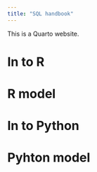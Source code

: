 ```yaml
---
title: "SQL handbook"
---
```


This is a Quarto website.


# In to R

# R model

# In to Python

# Pyhton model




<script src="https://giscus.app/client.js"
        data-repo="[ENTER REPO HERE]"
        data-repo-id="[ENTER REPO ID HERE]"
        data-category="[ENTER CATEGORY NAME HERE]"
        data-category-id="[ENTER CATEGORY ID HERE]"
        data-mapping="pathname"
        data-strict="0"
        data-reactions-enabled="1"
        data-emit-metadata="0"
        data-input-position="bottom"
        data-theme="preferred_color_scheme"
        data-lang="en"
        crossorigin="anonymous"
        async>
</script>